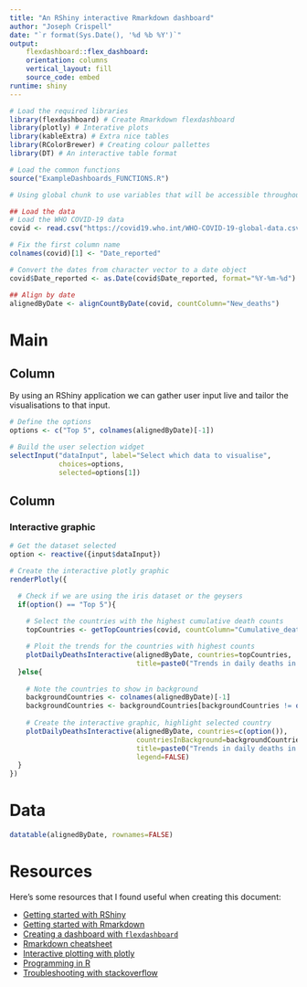 ```yaml
---
title: "An RShiny interactive Rmarkdown dashboard"
author: "Joseph Crispell"
date: "`r format(Sys.Date(), '%d %b %Y')`"
output:
    flexdashboard::flex_dashboard:
    orientation: columns
    vertical_layout: fill
    source_code: embed
runtime: shiny
---
```


```r
# Load the required libraries
library(flexdashboard) # Create Rmarkdown flexdashboard
library(plotly) # Interative plots
library(kableExtra) # Extra nice tables
library(RColorBrewer) # Creating colour pallettes
library(DT) # An interactive table format

# Load the common functions
source("ExampleDashboards_FUNCTIONS.R")
```

```r
# Using global chunk to use variables that will be accessible throughout application

## Load the data
# Load the WHO COVID-19 data
covid <- read.csv("https://covid19.who.int/WHO-COVID-19-global-data.csv")

# Fix the first column name
colnames(covid)[1] <- "Date_reported"

# Convert the dates from character vector to a date object
covid$Date_reported <- as.Date(covid$Date_reported, format="%Y-%m-%d")

## Align by date
alignedByDate <- alignCountByDate(covid, countColumn="New_deaths")

```


Main
=======================================================================

Column {.sidebar}
-----------------------------------------------------------------------

By using an RShiny application we can gather user input live and tailor the visualisations to that input.

```r
# Define the options
options <- c("Top 5", colnames(alignedByDate)[-1])

# Build the user selection widget
selectInput("dataInput", label="Select which data to visualise",
            choices=options, 
            selected=options[1])
```

Column
-----------------------------------------------------------------------

### Interactive graphic

```r

# Get the dataset selected
option <- reactive({input$dataInput})

# Create the interactive plotly graphic
renderPlotly({

  # Check if we are using the iris dataset or the geysers
  if(option() == "Top 5"){
    
    # Select the countries with the highest cumulative death counts
    topCountries <- getTopCountries(covid, countColumn="Cumulative_deaths", n=5)

    # Ploit the trends for the countries with highest counts
    plotDailyDeathsInteractive(alignedByDate, countries=topCountries, 
                               title=paste0("Trends in daily deaths in top 5 countries with highest total deaths"))
  }else{
    
    # Note the countries to show in background
    backgroundCountries <- colnames(alignedByDate)[-1]
    backgroundCountries <- backgroundCountries[backgroundCountries != option()]
    
    # Create the interactive graphic, highlight selected country
    plotDailyDeathsInteractive(alignedByDate, countries=c(option()),
                               countriesInBackground=backgroundCountries,
                               title=paste0("Trends in daily deaths in "),
                               legend=FALSE)
  }
})
```

Data
=======================================================================

```r
datatable(alignedByDate, rownames=FALSE)
```

Resources
=======================================================================

Here's some resources that I found useful when creating this document:

- [Getting started with RShiny](https://shiny.rstudio.com/tutorial/)
- [Getting started with Rmarkdown](https://rmarkdown.rstudio.com/lesson-1.html)
- [Creating a dashboard with `flexdashboard`](https://rmarkdown.rstudio.com/flexdashboard/using.html)
- [Rmarkdown cheatsheet](https://rstudio.com/wp-content/uploads/2015/02/rmarkdown-cheatsheet.pdf)
- [Interactive plotting with plotly](https://plotly.com/r/)
- [Programming in R](https://www.tutorialspoint.com/r/index.htm)
- [Troubleshooting with stackoverflow](https://stackoverflow.com/questions/tagged/r)

